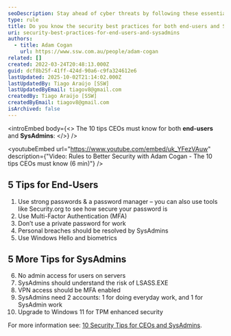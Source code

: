 ```yaml
---
seoDescription: Stay ahead of cyber threats by following these essential security best practices for both end-users and SysAdmins.
type: rule
title: Do you know the security best practices for both end-users and SysAdmins?
uri: security-best-practices-for-end-users-and-sysadmins
authors:
  - title: Adam Cogan
    url: https://www.ssw.com.au/people/adam-cogan
related: []
created: 2022-03-24T20:48:13.000Z
guid: dcf8b25f-41ff-424d-90a6-c9fa324612e6
lastUpdated: 2025-10-02T21:14:02.000Z
lastUpdatedBy: Tiago Araújo [SSW]
lastUpdatedByEmail: tiagov8@gmail.com
createdBy: Tiago Araújo [SSW]
createdByEmail: tiagov8@gmail.com
isArchived: false
---
```


<introEmbed
  body={<>
The 10 tips CEOs must know for both **end-users** and **SysAdmins**:
  </>}
/>

<youtubeEmbed url="https://www.youtube.com/embed/uk_YFezVAuw" description={"Video: Rules to Better Security with Adam Cogan - The 10 tips CEOs must know (6 min)"} />


## 5 Tips for End-Users

1. Use strong passwords & a password manager – you can also use tools like Security.org to see how secure your password is
2. Use Multi-Factor Authentication (MFA)
3. Don’t use a private password for work
4. Personal breaches should be resolved by SysAdmins
5. Use Windows Hello and biometrics

## 5 More Tips for SysAdmins

6. No admin access for users on servers
7. SysAdmins should understand the risk of LSASS.EXE
8. VPN access should be MFA enabled
9. SysAdmins need 2 accounts: 1 for doing everyday work, and 1 for SysAdmin work
10. Upgrade to Windows 11 for TPM enhanced security

For more information see: [10 Security Tips for CEOs and SysAdmins](https://adamcogan.com/2022/04/10/better-security-10-tips-for-ceos-and-sysadmins/).
